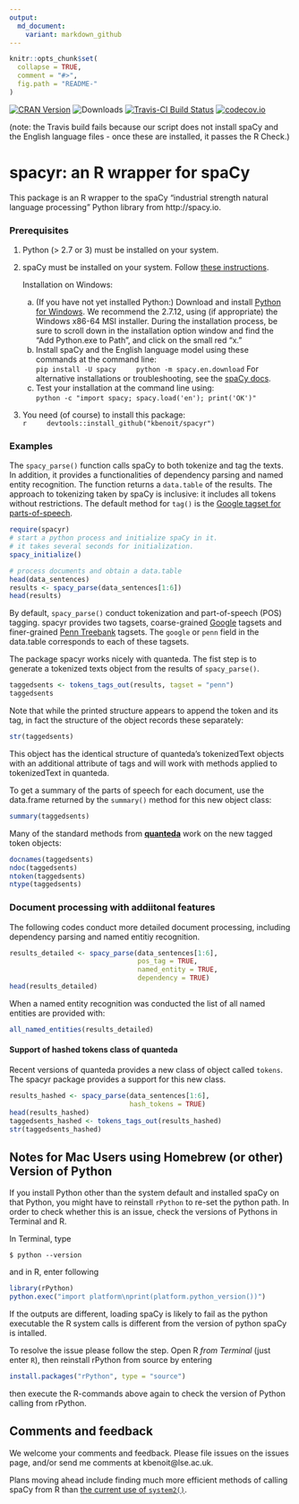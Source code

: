 ```yaml
---
output:
  md_document:
    variant: markdown_github
---
```


```r
knitr::opts_chunk$set(
  collapse = TRUE,
  comment = "#>",
  fig.path = "README-"
)
```

[![CRAN Version](http://www.r-pkg.org/badges/version/spacyr)](http://cran.r-project.org/package=spacyr) ![Downloads](http://cranlogs.r-pkg.org/badges/spacyr) [![Travis-CI Build Status](https://travis-ci.org/kbenoit/spacyr.svg?branch=master)](https://travis-ci.org/kbenoit/spacyr) [![codecov.io](https://codecov.io/github/kbenoit/spacyr/spacyr.svg?branch=master)](https://codecov.io/github/kbenoit/spacyr/coverage.svg?branch=master)

(note: the Travis build fails because our script does not install spaCy and the English language files - once these are installed, it passes the R Check.)

# spacyr: an R wrapper for spaCy

This package is an R wrapper to the spaCy "industrial strength natural language processing" Python library from http://spacy.io.

### Prerequisites

1.  Python (> 2.7 or 3) must be installed on your system.  

2.  spaCy must be installed on your system.  Follow [these instructions](http://spacy.io/docs/). 

    Installation on Windows:  
    a)  (If you have not yet installed Python:)  Download and install [Python for Windows](https://www.python.org/downloads/windows/).  We recommend the 2.7.12, using (if appropriate) the Windows x86-64 MSI installer.  During the installation process, be sure to scroll down in the installation option window and find the "Add Python.exe to Path", and click on the small red "x."  
    b)  Install spaCy and the English language model using these commands at the command line:  
        ```
        pip install -U spacy
        python -m spacy.en.download
        ```
        For alternative installations or troubleshooting, see the [spaCy docs](https://spacy.io/docs/).  
    c)  Test your installation at the command line using:  
        ```
        python -c "import spacy; spacy.load('en'); print('OK')"
        ```

3.  You need (of course) to install this package:  
    ```r
    devtools::install_github("kbenoit/spacyr")
    ```


### Examples

The `spacy_parse()` function calls spaCy to both tokenize and tag the texts. In addition, it provides a functionalities of dependency parsing and named entity recognition. The function returns a `data.table` of the results. The approach to tokenizing taken by spaCy is inclusive: it includes all tokens without restrictions.  The default method for `tag()` is the [Google tagset for parts-of-speech](https://github.com/slavpetrov/universal-pos-tags).

```r
require(spacyr)
# start a python process and initialize spaCy in it.
# it takes several seconds for initialization.
spacy_initialize()

# process documents and obtain a data.table
head(data_sentences)
results <- spacy_parse(data_sentences[1:6])
head(results)
```

By default, `spacy_parse()` conduct tokenization and part-of-speech (POS) tagging. spacyr provides two tagsets, coarse-grained [Google](https://github.com/slavpetrov/universal-pos-tags) tagsets and finer-grained [Penn Treebank](https://www.ling.upenn.edu/courses/Fall_2003/ling001/penn_treebank_pos.html) tagsets. The `google` or `penn` field in the data.table corresponds to each of these tagsets.


The package spacyr works nicely with quanteda. The fist step is to generate a tokenized texts object from the results of `spacy_parse()`. 
```r
taggedsents <- tokens_tags_out(results, tagset = "penn")
taggedsents
```


Note that while the printed structure appears to append the token and its tag, in fact the structure of the object records these separately:
```r
str(taggedsents)
```
This object has the identical structure of quanteda's tokenizedText objects with an additional attribute of tags and will work with methods applied to tokenizedText in quanteda. 

To get a summary of the parts of speech for each document, use the data.frame returned by the `summary()` method for this new object class:
```r
summary(taggedsents)
```


Many of the standard methods from [**quanteda**](http://githiub.com/kbenoit/quanteda) work on the new tagged token objects:
```r
docnames(taggedsents)
ndoc(taggedsents)
ntoken(taggedsents)
ntype(taggedsents)
```

### Document processing with addiitonal features

The following codes conduct more detailed document processing, including dependency parsing and named entitiy recognition.

```r
results_detailed <- spacy_parse(data_sentences[1:6], 
                                pos_tag = TRUE,
                                named_entity = TRUE,
                                dependency = TRUE)
head(results_detailed)
```
When a named entity recognition was conducted the list of all named entities are provided with:

```r
all_named_entities(results_detailed)
```


#### Support of hashed tokens class of quanteda

Recent versions of quanteda provides a new class of object called `tokens`. The spacyr package provides a support for this new class.
```r
results_hashed <- spacy_parse(data_sentences[1:6], 
                              hash_tokens = TRUE)
head(results_hashed)
taggedsents_hashed <- tokens_tags_out(results_hashed)
str(taggedsents_hashed)
```


## Notes for Mac Users using Homebrew (or other) Version of Python

If you install Python other than the system default and installed spaCy on that Python, you might have to reinstall `rPython` to re-set the python path. In order to check whether this is an issue, check the versions of Pythons in Terminal and R. 

In Terminal, type
```
$ python --version
```
and in R, enter following
```r
library(rPython)
python.exec("import platform\nprint(platform.python_version())")
```
If the outputs are different, loading spaCy is likely to fail as the python executable the R system calls is different from the version of python spaCy is intalled.

To resolve the issue please follow the step. Open R *from Terminal* (just enter `R`), then reinstall rPython from source by entering
```r
install.packages("rPython", type = "source")
```
then execute the R-commands above again to check the version of Python calling from rPython.



## Comments and feedback

We welcome your comments and feedback.  Please file issues on the issues page, and/or send me comments at kbenoit@lse.ac.uk.

Plans moving ahead include finding much more efficient methods of calling spaCy from R than [the current use of `system2()`](https://github.com/kbenoit/spacyr/blob/master/R/tag.R#L71).



